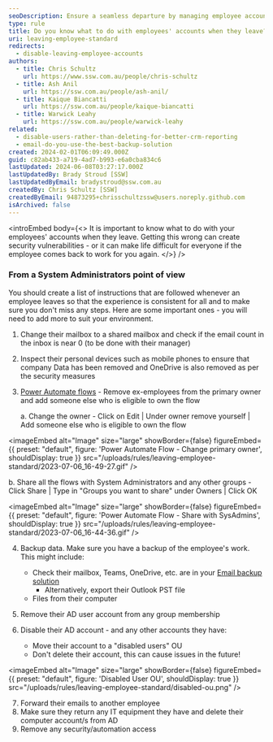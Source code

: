 ```yaml
---
seoDescription: Ensure a seamless departure by managing employee accounts efficiently and securely when they leave your organization, avoiding vulnerabilities and complexities.
type: rule
title: Do you know what to do with employees' accounts when they leave?
uri: leaving-employee-standard
redirects:
  - disable-leaving-employee-accounts
authors:
  - title: Chris Schultz
    url: https://www.ssw.com.au/people/chris-schultz
  - title: Ash Anil
    url: https://ssw.com.au/people/ash-anil/
  - title: Kaique Biancatti
    url: https://ssw.com.au/people/kaique-biancatti
  - title: Warwick Leahy
    url: https://ssw.com.au/people/warwick-leahy
related:
  - disable-users-rather-than-deleting-for-better-crm-reporting
  - email-do-you-use-the-best-backup-solution
created: 2024-02-01T06:09:49.000Z
guid: c82ab433-a719-4ad7-b993-e6a0cba834c6
lastUpdated: 2024-06-08T03:27:17.000Z
lastUpdatedBy: Brady Stroud [SSW]
lastUpdatedByEmail: bradystroud@ssw.com.au
createdBy: Chris Schultz [SSW]
createdByEmail: 94873295+chrisschultzssw@users.noreply.github.com
isArchived: false
---
```


<introEmbed
  body={<>
It is important to know what to do with your employees' accounts when they leave. Getting this wrong can create security vulnerabilities - or it can make life difficult for everyone if the employee comes back to work for you again.
  </>}
/>
### From a System Administrators point of view

You should create a list of instructions that are followed whenever an employee leaves so that the experience is consistent for all and to make sure you don't miss any steps. Here are some important ones - you will need to add more to suit your environment.

1. Change their mailbox to a shared mailbox and check if the email count in the inbox is near 0 (to be done with their manager)
2. Inspect their personal devices such as mobile phones to ensure that company Data has been removed and OneDrive is also removed as per the security measures
3. [Power Automate flows](https://make.powerautomate.com) - Remove ex-employees from the primary owner and add someone else who is eligible to own the flow

   a. Change the owner - Click on Edit | Under owner remove yourself | Add someone else who is eligible to own the flow

   
<imageEmbed
  alt="Image"
  size="large"
  showBorder={false}
  figureEmbed={{
    preset: "default",
    figure: 'Power Automate Flow - Change primary owner',
    shouldDisplay: true
  }}
  src="/uploads/rules/leaving-employee-standard/2023-07-06_16-49-27.gif"
/>

   b. Share all the flows with System Administrators and any other groups - Click Share | Type in "Groups you want to share" under Owners | Click OK

   
<imageEmbed
  alt="Image"
  size="large"
  showBorder={false}
  figureEmbed={{
    preset: "default",
    figure: 'Power Automate Flow - Share with SysAdmins',
    shouldDisplay: true
  }}
  src="/uploads/rules/leaving-employee-standard/2023-07-06_16-44-36.gif"
/>

4. Backup data. Make sure you have a backup of the employee's work. This might include:

   - Check their mailbox, Teams, OneDrive, etc. are in your [Email backup solution](/email-do-you-use-the-best-backup-solution)
     - Alternatively, export their Outlook PST file
   - Files from their computer

5. Remove their AD user account from any group membership
6. Disable their AD account - and any other accounts they have:
   - Move their account to a "disabled users" OU
   - Don't delete their account, this can cause issues in the future!


<imageEmbed
  alt="Image"
  size="large"
  showBorder={false}
  figureEmbed={{
    preset: "default",
    figure: 'Disabled User OU',
    shouldDisplay: true
  }}
  src="/uploads/rules/leaving-employee-standard/disabled-ou.png"
/>

7. Forward their emails to another employee
8. Make sure they return any IT equipment they have and delete their computer account/s from AD
9. Remove any security/automation access

